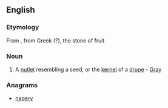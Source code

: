 ==English==

===Etymology===
From {{etyl|NL.|en}}, from Greek ({{etyl|grc|en}}?), the stone of fruit

===Noun===
{{en-noun|pyrenae}}

# {{context|botany|lang=en}}  A [[nutlet]] resembling a seed, or the [[kernel]] of a [[drupe]] - [[Gray]]

===Anagrams===
* [[napery#English|napery]]